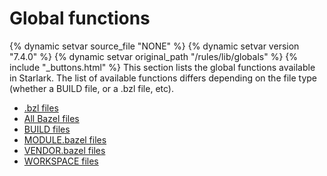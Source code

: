 <html devsite>
<head>
  <meta name="project_path" value="/_project.yaml">
  <meta name="book_path" value="/versions/7.4.0/_book.yaml">
</head>
<body>
<h1 class="page-title">Global functions</h1>

{% dynamic setvar source_file "NONE" %}
{% dynamic setvar version "7.4.0" %}
{% dynamic setvar original_path "/rules/lib/globals" %}
{% include "_buttons.html" %}
This section lists the global functions available in Starlark. The list of available functions differs depending on the file type (whether a BUILD file, or a .bzl file, etc).

<ul>

<li><a href="/versions/7.4.0/rules/lib/globals/bzl">.bzl files</a></li>

<li><a href="/versions/7.4.0/rules/lib/globals/all">All Bazel files</a></li>

<li><a href="/versions/7.4.0/rules/lib/globals/build">BUILD files</a></li>

<li><a href="/versions/7.4.0/rules/lib/globals/module">MODULE.bazel files</a></li>

<li><a href="/versions/7.4.0/rules/lib/globals/vendor">VENDOR.bazel files</a></li>

<li><a href="/versions/7.4.0/rules/lib/globals/workspace">WORKSPACE files</a></li>
</ul>
</body>
</html>
